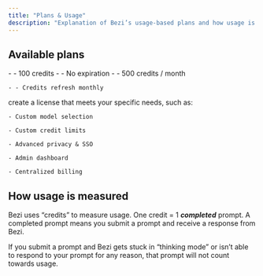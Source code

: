 ```yaml
---
title: "Plans & Usage"
description: "Explanation of Bezi’s usage-based plans and how usage is tracked"
---
```


## Available plans

<CardGroup cols={3}>
  <Card title="Trial">
    - - 100 credits
    - - No expiration
  </Card>
  <Card title="Paid">
    - - 500 credits / month


    - - Credits refresh monthly
  </Card>
  <Card title="Custom">
    create a license that meets your specific needs, such as:

    - Custom model selection

    - Custom credit limits

    - Advanced privacy & SSO

    - Admin dashboard

    - Centralized billing
  </Card>
</CardGroup>

## **How usage is measured**

Bezi uses “credits” to measure usage. One credit = 1 **_completed_** prompt. A completed prompt means you submit a prompt and receive a response from Bezi.

If you submit a prompt and Bezi gets stuck in “thinking mode” or isn’t able to respond to your prompt for any reason, that prompt will not count towards usage.